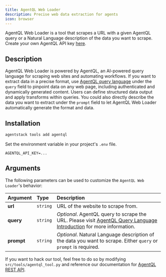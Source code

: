 ```yaml
---
title: AgentQL Web Loader
description: Precise web data extraction for agents
icon: browser
---
```


AgentQL Web Loader is a tool that scrapes a URL with a given AgentQL query or a Natural Language description of the data you want to scrape.
Create your own AgentQL API key [here](https://dev.agentql.com).

## Description

AgentQL Web Loader is powered by AgentQL, an AI-powered query language for scraping web sites and automating workflows.
If you want to extract data in a precise format, use [AgentQL query language](https://docs.agentql.com/agentql-query) under the `query` field to pinpoint data on any web page, including authenticated and dynamically generated content.
Users can define structured data output and apply transforms within queries.
You could also directly describe the data you want to extract under the `prompt` field to let AgentQL Web Loader automatically generate the format and data.

## Installation

```bash
agentstack tools add agentql
```

Set the environment variable in your project's `.env` file.

```env
AGENTQL_API_KEY=...
```

## Arguments

The following parameters can be used to customize the `AgentQL Web Loader`'s behavior:

| Argument   | Type     | Description                                                                                                                                                   |
| :--------- | :------- | :------------------------------------------------------------------------------------------------------------------------------------------------------------ |
| **url**    | `string` | URL of the website to scrape from.                                                                                                                            |
| **query**  | `string` | _Optional_. AgentQL query to scrape the URL. Please visit [AgentQL Query Language Introduction](https://docs.agentql.com/agentql-query) for more information. |
| **prompt** | `string` | _Optional_. Natural Language description of the data you want to scrape. Either `query` or `prompt` is required.                                              |

If you want to hack our tool, feel free to do so by modifying `src/tools/agentql_tool.py` and reference our documentation for [AgentQL REST API](https://docs.agentql.com/rest-api/api-reference).
